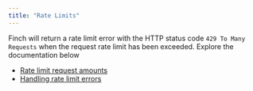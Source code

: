 ```yaml
---
title: "Rate Limits"
---
```


Finch will return a rate limit error with the HTTP status code `429 To Many Requests` when the request rate limit has been exceeded. Explore the documentation below 

- [Rate limit request amounts](https://developer.tryfinch.com/docs/reference/64f780582a5a2-rate-limits)
- [Handling rate limit errors](/docs/Implementation-Guide/Optimize/Mitigate-Errors.md#rate-limit-errors)